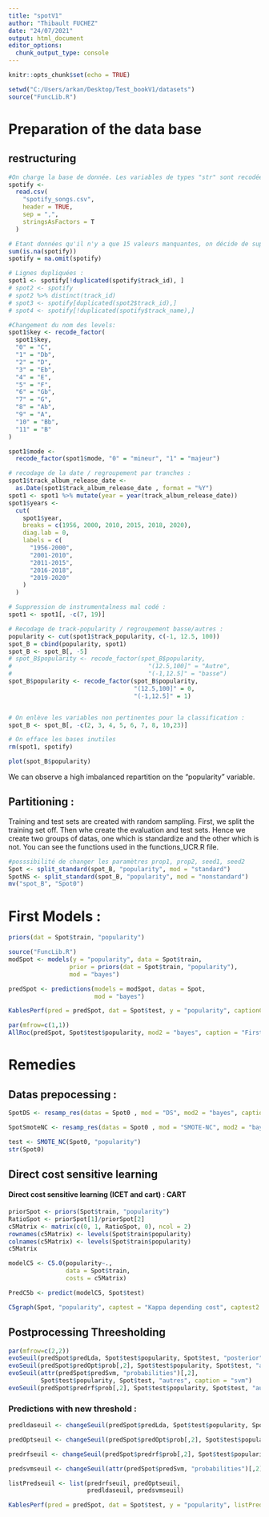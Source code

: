 ```yaml
---
title: "spotV1"
author: "Thibault FUCHEZ"
date: "24/07/2021"
output: html_document
editor_options: 
  chunk_output_type: console
---
```



```r
knitr::opts_chunk$set(echo = TRUE)
```

```r
setwd("C:/Users/arkan/Desktop/Test_bookV1/datasets")
source("FuncLib.R")
```
  
# Preparation of the data base

## restructuring 

```r
#On charge la base de donnée. Les variables de types "str" sont recodées en facteurs.
spotify <-
  read.csv(
    "spotify_songs.csv",
    header = TRUE,
    sep = ",",
    stringsAsFactors = T
  )

# Etant données qu'il n'y a que 15 valeurs manquantes, on décide de supprimer les individus contenant ces valeurs.
sum(is.na(spotify))
spotify = na.omit(spotify)

# Lignes dupliquées :
spot1 <- spotify[!duplicated(spotify$track_id), ]
# spot2 <- spotify
# spot2 %>% distinct(track_id)
# spot3 <- spotify[duplicated(spot2$track_id),]
# spot4 <- spotify[!duplicated(spotify$track_name),]

#Changement du nom des levels:
spot1$key <- recode_factor(
  spot1$key,
  "0" = "C",
  "1" = "Db",
  "2" = "D",
  "3" = "Eb",
  "4" = "E",
  "5" = "F",
  "6" = "Gb",
  "7" = "G",
  "8" = "Ab",
  "9" = "A",
  "10" = "Bb",
  "11" = "B"
)

spot1$mode <-
  recode_factor(spot1$mode, "0" = "mineur", "1" = "majeur")

# recodage de la date / regroupement par tranches :
spot1$track_album_release_date <-
  as.Date(spot1$track_album_release_date , format = "%Y")
spot1 <- spot1 %>% mutate(year = year(track_album_release_date))
spot1$years <-
  cut(
    spot1$year,
    breaks = c(1956, 2000, 2010, 2015, 2018, 2020),
    diag.lab = 0,
    labels = c(
      "1956-2000",
      "2001-2010",
      "2011-2015",
      "2016-2018",
      "2019-2020"
    )
  )

# Suppression de instrumentalness mal codé :
spot1 <- spot1[, -c(7, 19)]

# Recodage de track-popularity / regroupement basse/autres :
popularity <- cut(spot1$track_popularity, c(-1, 12.5, 100))
spot_B = cbind(popularity, spot1)
spot_B <- spot_B[, -5]
# spot_B$popularity <- recode_factor(spot_B$popularity,
#                                      "(12.5,100]" = "Autre",
#                                      "(-1,12.5]" = "basse")
spot_B$popularity <- recode_factor(spot_B$popularity,
                                   "(12.5,100]" = 0,
                                   "(-1,12.5]" = 1)


# On enlève les variables non pertinentes pour la classification :
spot_B <- spot_B[, -c(2, 3, 4, 5, 6, 7, 8, 10,23)]

# On efface les bases inutiles
rm(spot1, spotify)
```

```r
plot(spot_B$popularity)
```

We can observe a high imbalanced repartition on the "popularity" variable.

## Partitioning : 

Training and test sets are created with random sampling. First, we split the training set off. Then whe create the evaluation and test sets. Hence we create two groups of datas, one which is standardize and the other which is not. You can see the functions used in the functions_UCR.R file.

```r
#posssibilité de changer les paramètres prop1, prop2, seed1, seed2
Spot <- split_standard(spot_B, "popularity", mod = "standard")
SpotNS <- split_standard(spot_B, "popularity", mod = "nonstandard")
mv("spot_B", "Spot0")
```

# First Models : 

```r
priors(dat = Spot$train, "popularity")
```

```r
source("FuncLib.R")
modSpot <- models(y = "popularity", data = Spot$train,
                 prior = priors(dat = Spot$train, "popularity"),
                 mod = "bayes")
```

```r
predSpot <- predictions(models = modSpot, datas = Spot, 
                        mod = "bayes")
```

```r
KablesPerf(pred = predSpot, dat = Spot$test, y = "popularity", captionCM = "Confusion matrix spotify", captionPerf = "Spotify metrics", mod = "bayes", listPred = "bayes")
```

```r
par(mfrow=c(1,1))
AllRoc(predSpot, Spot$test$popularity, mod2 = "bayes", caption = "First models ROC Curves")
```

# Remedies

## Datas prepocessing : 

```r
SpotDS <- resamp_res(datas = Spot0 , mod = "DS", mod2 = "bayes", captionCM = "matrix confusion", captionPerf = "Metrics", captionROC = "ROC Curves test")
```

```r
SpotSmoteNC <- resamp_res(datas = Spot0 , mod = "SMOTE-NC", mod2 = "bayes", captionCM = "matrix confusion", captionPerf = "Metrics", captionROC = "ROC Curves test")
```

```r
test <- SMOTE_NC(Spot0, "popularity")
str(Spot0)
```

## Direct cost sensitive learning

#### Direct cost sensitive learning (ICET and cart) : CART

```r
priorSpot <- priors(Spot$train, "popularity")
RatioSpot <- priorSpot[1]/priorSpot[2]
c5Matrix <- matrix(c(0, 1, RatioSpot, 0), ncol = 2)
rownames(c5Matrix) <- levels(Spot$train$popularity)
colnames(c5Matrix) <- levels(Spot$train$popularity)
c5Matrix
```

```r
modelC5 <- C5.0(popularity~.,
                data = Spot$train,
                costs = c5Matrix)
```

```r
PredC5b <- predict(modelC5, Spot$test)
```

```r
C5graph(Spot, "popularity", captest = "Kappa depending cost", captest2 = "Sensitivity \n and specificity")
```

## Postprocessing Threesholding

```r
par(mfrow=c(2,2))
evoSeuil(predSpot$predLda, Spot$test$popularity, Spot$test, "posterior", caption = "lda")
evoSeuil(predSpot$predOpt$prob[,2], Spot$test$popularity, Spot$test, "autres", caption = "bayes")
evoSeuil(attr(predSpot$predSvm, "probabilities")[,2],
         Spot$test$popularity, Spot$test, "autres", caption = "svm")
evoSeuil(predSpot$predrf$prob[,2], Spot$test$popularity, Spot$test, "autres", caption = "rf")
```

### Predictions with new threshold : 

```r
predldaseuil <- changeSeuil(predSpot$predLda, Spot$test$popularity, Spot$test, 0.2, "posterior")

predOptseuil <- changeSeuil(predSpot$predOpt$prob[,2], Spot$test$popularity, Spot$test, 0.2, "autres")

predrfseuil <- changeSeuil(predSpot$predrf$prob[,2], Spot$test$popularity, Spot$test, 0.2, "autres")

predsvmseuil <- changeSeuil(attr(predSpot$predSvm, "probabilities")[,2], Spot$test$popularity, Spot$test, 0.2, "autres")

listPredseuil <- list(predrfseuil, predOptseuil,
                      predldaseuil, predsvmseuil)
```

```r
KablesPerf(pred = predSpot, dat = Spot$test, y = "popularity", listPred = listPredseuil, captionCM = "plop" ,captionPerf= "perfplop", mod = "bayes")
```


